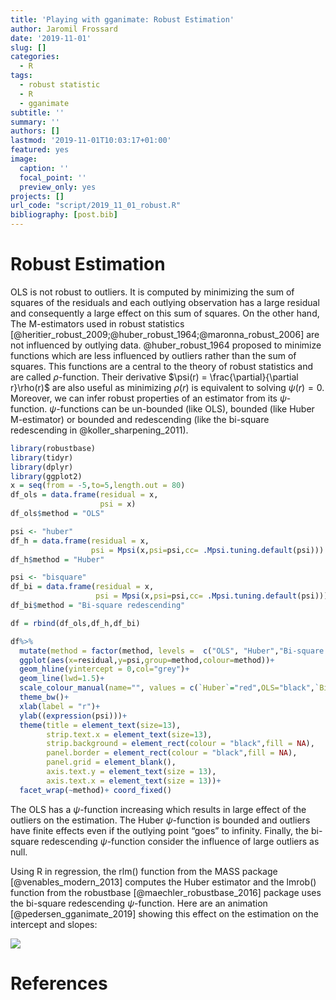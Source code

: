 ```yaml
---
title: 'Playing with gganimate: Robust Estimation'
author: Jaromil Frossard
date: '2019-11-01'
slug: []
categories:
  - R
tags:
  - robust statistic
  - R
  - gganimate
subtitle: ''
summary: ''
authors: []
lastmod: '2019-11-01T10:03:17+01:00'
featured: yes
image:
  caption: ''
  focal_point: ''
  preview_only: yes
projects: []
url_code: "script/2019_11_01_robust.R"
bibliography: [post.bib]
---
```


# Robust Estimation

OLS is not robust to outliers. It is computed by minimizing the sum of squares of the residuals and each outlying observation has a large residual and consequently a large effect on this sum of squares. On the other hand, The M-estimators used in robust statistics [@heritier_robust_2009;@huber_robust_1964;@maronna_robust_2006] are not influenced by outlying data. @huber_robust_1964 proposed to minimize functions which are less influenced by outliers rather than the sum of squares. This functions are a central to the theory of robust statistics and are called $\rho$-function. Their derivative $\psi(r) = \frac{\partial}{\partial r}\rho(r)$ are also useful as minimizing $\rho(r)$ is equivalent to solving $\psi(r)=0$. Moreover, we can infer robust properties of an estimator from its $\psi$-function. $\psi$-functions can be un-bounded (like OLS), bounded (like Huber M-estimator) or bounded and redescending (like the bi-square redescending in @koller_sharpening_2011).


```r
library(robustbase)
library(tidyr)
library(dplyr)
library(ggplot2)
x = seq(from = -5,to=5,length.out = 80)
df_ols = data.frame(residual = x,
                    psi = x)
df_ols$method = "OLS"

psi <- "huber"
df_h = data.frame(residual = x,
                  psi = Mpsi(x,psi=psi,cc= .Mpsi.tuning.default(psi)))
df_h$method = "Huber"

psi <- "bisquare"
df_bi = data.frame(residual = x,
                   psi = Mpsi(x,psi=psi,cc= .Mpsi.tuning.default(psi)))
df_bi$method = "Bi-square redescending"

df = rbind(df_ols,df_h,df_bi)

df%>%
  mutate(method = factor(method, levels =  c("OLS", "Huber","Bi-square redescending")))%>%
  ggplot(aes(x=residual,y=psi,group=method,colour=method))+
  geom_hline(yintercept = 0,col="grey")+
  geom_line(lwd=1.5)+
  scale_colour_manual(name="", values = c(`Huber`="red",OLS="black",`Bisquare redescending` = "orange"),guide=FALSE)+
  theme_bw()+
  xlab(label = "r")+
  ylab((expression(psi)))+
  theme(title = element_text(size=13),
        strip.text.x = element_text(size=13),
        strip.background = element_rect(colour = "black",fill = NA),
        panel.border = element_rect(colour = "black",fill = NA),
        panel.grid = element_blank(),
        axis.text.y = element_text(size = 13),
        axis.text.x = element_text(size = 13))+
  facet_wrap(~method)+ coord_fixed()


```



The OLS has a $\psi$-function increasing which results in large effect of the outliers on the estimation. The Huber $\psi$-function is bounded and outliers have finite effects even if the outlying point "goes" to infinity. Finally, the bi-square redescending $\psi$-function consider the influence of large outliers as null.

Using R in regression, the rlm() function from the MASS package [@venables_modern_2013] computes the Huber estimator and the lmrob() function from the robustbase [@maechler_robustbase_2016] package uses the bi-square redescending $\psi$-function. Here are an animation [@pedersen_gganimate_2019] showing this effect on the estimation on the intercept and slopes:


![](/img/robust.gif)

# References


